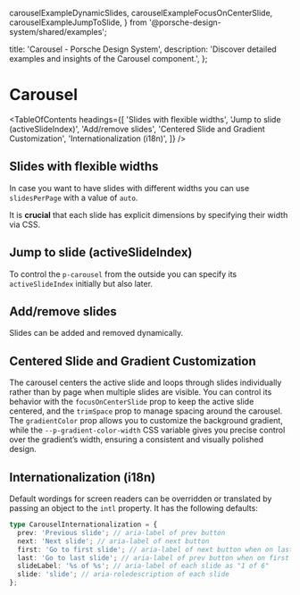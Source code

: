  carouselExampleDynamicSlides,
  carouselExampleFocusOnCenterSlide,
  carouselExampleJumpToSlide,
} from '@porsche-design-system/shared/examples';

  title: 'Carousel - Porsche Design System',
  description: 'Discover detailed examples and insights of the Carousel component.',
};

# Carousel <ComponentStatus tagName="p-carousel"></ComponentStatus>

<TableOfContents
  headings={[
    'Slides with flexible widths',
    'Jump to slide (activeSlideIndex)',
    'Add/remove slides',
    'Centered Slide and Gradient Customization',
    'Internationalization (i18n)',
  ]}
/>

## Slides with flexible widths

In case you want to have slides with different widths you can use `slidesPerPage` with a value of `auto`.

<Notification heading="Attention" heading-tag="h3" state="warning">
  It is <strong>crucial</strong> that each slide has explicit dimensions by specifying their width via CSS.
</Notification>

<ComponentStory story={carouselStoryFlexibleWidths} />

## Jump to slide (activeSlideIndex)

To control the `p-carousel` from the outside you can specify its `activeSlideIndex` initially but also later.

<ComponentExample codeSample={carouselExampleJumpToSlide} />

## Add/remove slides

Slides can be added and removed dynamically.

<ComponentExample codeSample={carouselExampleDynamicSlides} />

## Centered Slide and Gradient Customization

The carousel centers the active slide and loops through slides individually rather than by page when multiple slides are
visible. You can control its behavior with the `focusOnCenterSlide` prop to keep the active slide centered, and the
`trimSpace` prop to manage spacing around the carousel. The `gradientColor` prop allows you to customize the background
gradient, while the `--p-gradient-color-width` CSS variable gives you precise control over the gradient’s width,
ensuring a consistent and visually polished design.

<ComponentExample codeSample={carouselExampleFocusOnCenterSlide} />

## Internationalization (i18n)

Default wordings for screen readers can be overridden or translated by passing an object to the `intl` property. It has
the following defaults:

```ts
type CarouselInternationalization = {
  prev: 'Previous slide'; // aria-label of prev button
  next: 'Next slide'; // aria-label of next button
  first: 'Go to first slide'; // aria-label of next button when on last slide
  last: 'Go to last slide'; // aria-label of prev button when on first slide
  slideLabel: '%s of %s'; // aria-label of each slide as "1 of 6"
  slide: 'slide'; // aria-roledescription of each slide
};
```

<ComponentStory story={carouselStoryIntl} />
